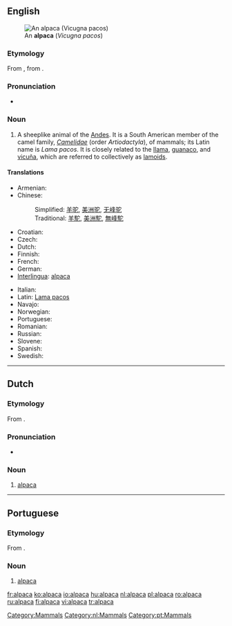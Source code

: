 {{wikipedia}}
==English==
[[Image:Alpaka 33444.jpg|thumb|An '''alpaca''' (''Vicugna pacos'')]]

===Etymology===
From {{etyl|es}}, from {{etyl|ay|en}} {{term|allpaca|lang=ay}}.

===Pronunciation===
* {{IPA|/ælˈpækæ/}}
*: {{rhymes|ækæ}}

===Noun===
{{en-noun|alpaca|pl2=alpacas}}

# A sheeplike animal of the [[Andes]]. It is a South American member of the camel family, ''[[Camelidae]]'' (order ''Artiodactyla''),  of mammals; its Latin name is ''Lama pacos''. It is closely related to the [[llama]], [[guanaco]], and [[vicuña]], which are referred to collectively as [[lamoid|lamoids]].

====Translations====
{{trans-top|sheeplike animal of the Andes}}
* Armenian: {{t-|hy|ալպակա|tr=alpaka}}
* Chinese:
*: Simplified: [[羊驼]], [[美洲驼]], [[无峰驼]]
*: Traditional: [[羊駝]], [[美洲駝]], [[無峰駝]]
* Croatian: {{t-|hr|alpaka|f}}
* Czech: {{t-|cs|alpaka|f}}
* Dutch: {{t+|nl|alpaca|m}}
* Finnish: {{t+|fi|alpakka}}
* French: {{t+|fr|alpaga|m}}
* German: {{t+|de|Alpaka|n}}
* [[Interlingua]]: [[#Interlingua|alpaca]]
{{trans-mid}}
* Italian: {{t-|it|alpaca|m}}
* Latin: [[Lama pacos]]
* Navajo: {{tø|nv|shádiʼááhdę́ę́ʼ tłʼízíʼilí}}
* Norwegian: {{t-|no|alpaca}}
* Portuguese: {{t-|pt|alpaca|f}}
* Romanian: {{t+|ro|alpaca|f}}
* Russian: {{t+|ru|альпака|tr=al'páka}}
* Slovene: {{t+|sl|alpaka|f}}
* Spanish: {{t-|es|alpaca|m}}
* Swedish: {{t+|sv|alpacka|c}}
{{trans-bottom}}

[[Category:Mammals]]

----

==Dutch==

===Etymology===
From {{etyl|ay|nl}} {{term|allpaca|lang=ay}}.

===Pronunciation===
* {{audio|Nl-alpaca.ogg|audio}}

===Noun===
{{infl|nl|noun|g=m|plural|alpaca's}}

# [[#English|alpaca]]

[[Category:nl:Mammals]]

----

==Portuguese==

===Etymology===
From {{etyl|ay|pt}} {{term|allpaca|lang=ay}}.

===Noun===
{{infl|pt|noun|g=f}}

# [[#English|alpaca]]

[[Category:pt:Mammals]]

[[fr:alpaca]]
[[ko:alpaca]]
[[io:alpaca]]
[[hu:alpaca]]
[[nl:alpaca]]
[[pl:alpaca]]
[[ro:alpaca]]
[[ru:alpaca]]
[[fi:alpaca]]
[[vi:alpaca]]
[[tr:alpaca]]